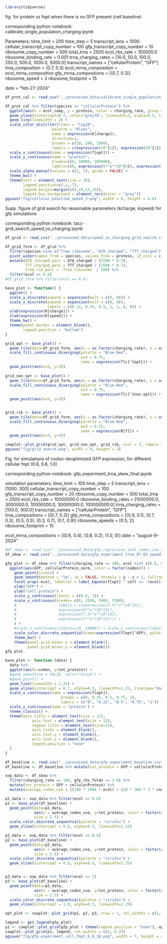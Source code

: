```r
library(tidyverse)
```

fig. for protein vs fopt when there is no GFP present (cell baseline)

corresponding python notebook: calibrate_single_population_charging.ipynb

Parameters: 
time_limit = 200
time_step = 5
transcript_lens = 1000
cellular_transcript_copy_number = 100
gfp_transcript_copy_number = 10
ribosome_copy_number = 500
total_trna = 2500
ecol_rbs_rate = 100000.0
ribosome_binding_rate = 0.001
trna_charging_rates = [10.0, 50.0, 100.0, 250.0, 500.0, 1000.0, 5000.0]
transcript_names = ["cellularProtein", "GFP"]
trna_composition = (0.7, 0.3)
ecol_mrna_composition = ecol_mrna_composition
gfp_mrna_compositions = [(0.7, 0.3)]
ribosome_speed = 3 
ribosome_footprint = 15

date = "feb-27-2024"

```r
df_prot_cal <- read_csv("../processed_data/calibrate_single_population_charging_1e6.csv")
```

```r
df_prot_cal %>% filter(species == "cellularProtein") %>% 
  ggplot(aes(x = ecol_comp, y = protein, color = charging_rate, group = charging_rate, alpha = charging_rate != 250.0)) +
  geom_vline(xintercept=0.7, color="grey70", linewidth=2, alpha=0.5, linetype="dashed") +
  geom_line(linewidth = 2) +
  scale_color_distiller(trans = "log10", 
                     palette = "Blues",
                     name = expression(K[charge]),
                     direction=1,
                     breaks = c(10, 100, 1000),
                     labels = c(expression(10^{1}), expression(10^{2}), expression(10^{3}))) +
  scale_x_continuous(name = expression(f[opt])) +
  scale_y_continuous(name = "protein",
                     breaks=c(0, 50000, 100000),
                     labels=c(0, expression(5*"x"*10^{4}), expression(1*"x"*10^{5}))) +
  scale_alpha_manual(values = c(1, 1), guide = FALSE) +
  theme_bw() +
  theme(text = element_text(size = 16),
        legend.position=c(.1,.7),
        legend.margin=margin(c(5,10,15,10)),
        legend.box.background = element_rect(color = "grey"))
ggsave("fig/cellular_baseline_speed_3.png", width = 6, height = 4.6)
```
Supp. figure of grid search for reasonable parameters (kcharge, kspeed) for gfp simulations

corresponding python notebook: tacc-grid_search_speed_vs_charging.ipynb

```r
df_grid <- read_csv("../processed_data/speed_vs_charging_grid_search.csv")
```

```r
df_grid_form <- df_grid %>% 
  filter(species %in% c("free ribosome", "ATA_charged", "TTT_charged")) %>%
  pivot_wider(names_from = species, values_from = protein, id_cols = c(speed, charging_rate, ecol)) %>%
  mutate(ATA_charged_perc = ATA_charged / (2500 * 0.3),
         TTT_charged_perc = TTT_charged / (2500 * 0.7),
         free_rib_perc = `free ribosome` / 500) %>%
  filter(ecol == 0.6)
#df_grid_form %>% filter(ecol == 0.6)
```

```r
base_plot <- function() {
  ggplot() +
  scale_y_discrete(expand = expansion(mult = c(0, 0))) +
  scale_x_discrete(expand = expansion(mult = c(0, 0)),
                   labels = c(0.12, 0.25, 0.5, 1, 2, 4, 8)) +
  ylab(expression(K[charge])) +
  xlab(expression(K[speed])) +
  theme_bw() +
  theme(panel.border = element_blank(),
        legend.position = "bottom")
}

grid_opt <- base_plot() + 
  geom_tile(data=df_grid_form, aes(y = as.factor(charging_rate), x = as.factor(speed), fill = TTT_charged_perc)) +
  scale_fill_continuous_diverging(palette = "Blue-Red", 
                                  mid = 0.75,
                                  name = expression(T[c]^{opt})) +
  geom_point(aes(x=5, y=3))
  
grid_non_opt <- base_plot() + 
  geom_tile(data=df_grid_form, aes(y = as.factor(charging_rate), x = as.factor(speed), fill = ATA_charged_perc)) +
  scale_fill_continuous_diverging(palette = "Blue-Red", 
                                  mid = 0.75,
                                  name = expression(T[c]^{non-opt})) +
  geom_point(aes(x=5, y=3))


grid_rib <- base_plot() + 
  geom_tile(data=df_grid_form, aes(y = as.factor(charging_rate), x = as.factor(speed), fill = free_rib_perc)) +
  scale_fill_continuous_diverging(palette = "Blue-Red", 
                                  mid = 0.15,
                                  name = expression(R[f])) +
  geom_point(aes(x=5, y=3))

```

```r
cowplot::plot_grid(grid_opt, grid_non_opt, grid_rib, ncol = 3, labels = c("A", "B", "C"))
ggsave("fig/grid_search.png", width = 9, height = 3)
```

Fig. for simulations of codon-deoptimized GFP expression, for different cellular fopt (0.6, 0.8, 1.0)

corresponding python notebook: gfp_experiment_trna_skew_final.ipynb

simulation parameters:
time_limit = 100
time_step = 5
transcript_lens = [1000, 300]
cellular_transcript_copy_number = 100
gfp_transcript_copy_number = 20
ribosome_copy_number = 500
total_trna = 2500
ecol_rbs_rate = 10000000.0
ribosome_binding_rates = [1000000.0, 3000000.0, 10000000.0, 30000000.0, 100000000.0]
trna_charging_rates = [100.0, 300.0]
transcript_names = ["cellularProtein", "GFP"]
trna_compositions = [(0.7, 0.3)]
gfp_mrna_compositions = [(0.9, 0.1), (0.7, 0.3), (0.5, 0.5), (0.3, 0.7), (0.1, 0.9)]
ribosome_speeds = [0.5, 2]
ribosome_footprint = 15

ecol_mrna_compositions = [(0.6, 0.4), (0.8, 0.2), (1.0, 0)]
date = "august-9-2024"


```r
#df_skew <- read_csv("../processed_data/gfp_regression_ecol_codon_use_speed_0.5_trna_0.7.csv")
df_skew <- read_csv("../processed_data/gfp_experiment_trna_07_03_speed_2_ecol_6_8_10.csv")
```

```r
gfp_plot <- df_skew %>% filter(charging_rate == 100, ecol %in% c(0.6, 0.8, 1.0), gfp_rbs_foldx < 10) %>%
  ggplot(aes(GFP, cellularProtein_norm, color = factor(codon))) +
    geom_point(size=2) + 
    geom_smooth(method = "lm", se = FALSE, formula = y ~ x + 1, fullrange=TRUE) +
    facet_wrap(~ecol, labeller = label_bquote(f[opt] ^ cell == .(ecol))) +
    xlab("GFP") +
    ylab("cell protein") +
    scale_y_continuous(limits = c(0.6, 1)) +
    scale_x_continuous(breaks= c(0, 2500, 5000, 7500),
    #                   labels = c(expression(2.5*"x"*10^{3}), 
    #                   expression(5*"x"*10^{3}), 
    #                   expression(7.5*"x"*10^{3}), 
    #                   expression(1*"x"*10^{4}))) +
    ) +
    #scale_x_continuous(limits=c(0, 10000)) + scale_y_continuous(limits=c(0.8, 1.0)) +
    scale_color_discrete_sequential(name=expression(f[opt]^GFP), palette = "viridis") +
    theme_bw() +
    theme(panel.grid.minor.x = element_blank(),
          panel.grid.minor.y = element_blank())
gfp_plot
```

```r
base_plot <- function (data) {
  data %>%
  ggplot(aes(x=codon, y=tot_protein)) +
  #geom_smooth(se = FALSE, color="black") +
  #geom_point() +
  geom_line(linewidth = 1.25) +
  geom_vline(xintercept = 0.7, alpha=0.5, linewidth=1.25, linetype="dashed") +
  scale_x_continuous(name = expression(f[opt]),
                         breaks = c(0, 0.25, 0.5, 0.75, 1),
                         labels = c("0", "0.25", "0.5", "0.75", "1")) +
  scale_y_continuous(name = "protein") +
  theme_classic() +
  theme(axis.title = element_text(size = 12),
            axis.text = element_text(size = 12),
            legend.title = element_text(size=12),
            axis.ticks = element_blank(),
            axis.text.y = element_blank(),
            axis.text.x = element_blank(),
            legend.position = "none"
  )
}
```

```r
df_baseline <- read.csv("../processed_data/gfp_experiment_baseline.csv")
df_baseline <- df_baseline %>% mutate(tot_protein = GFP + cellularProtein)
```

```r
exp_data <- df_skew %>% 
  filter(charging_rate == 100, gfp_rbs_foldx == 3.0) %>%
  mutate(tot_protein = GFP + cellularProtein) %>%
  mutate(average_codon_use = ((100 * 1000 * ecol) + (20 * 300 * 3 * codon)) / ((100 * 1000) + (20 * 300 * 3)))

p1_data <- exp_data %>% filter(ecol == 0.6)
p1 <- base_plot(df_baseline) + 
  geom_point(data=p1_data, 
             aes(x = average_codon_use, y=tot_protein, color = factor(average_codon_use)),
             size = 2.5) +
  scale_color_discrete_sequential(palette = "viridis") +
  geom_vline(xintercept = 0.6, alpha=0.5, linewidth=1.25)

p2_data <- exp_data %>% filter(ecol == 0.8)
p2 <- base_plot(df_baseline) + 
  geom_point(data=p2_data, 
             aes(x = average_codon_use, y=tot_protein, color = factor(average_codon_use)),
             size = 2.5) +
  scale_color_discrete_sequential(palette = "viridis") +
  geom_vline(xintercept = 0.8, alpha=0.5, linewidth=1.25)


p3_data <- exp_data %>% filter(ecol == 1)
p3 <- base_plot(df_baseline) + 
  geom_point(data=p3_data, 
             aes(x = average_codon_use, y=tot_protein, color = factor(average_codon_use)),
             size = 2.5) +
  scale_color_discrete_sequential(palette = "viridis") +
  geom_vline(xintercept = 1.0, alpha=0.5, linewidth=1.25)

opt_plot <- cowplot::plot_grid(p1, p2, p3, nrow = 1, rel_widths = c(1, 1, 1))
```

```r
legend <- get_legend(gfp_plot)
p1 <- cowplot::plot_grid(gfp_plot + theme(legend.position = "none"), opt_plot, ncol = 1, align = 'v', labels = c("A", "B"))
cowplot::plot_grid(p1, legend, rel_widths = c(1, 0.2))
ggsave("fig/gfp_experiment_cell_fopt_6_8_10.png", width = 7, height = 4)
```
